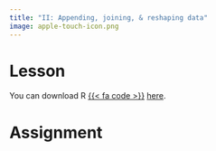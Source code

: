 ```yaml
---
title: "II: Appending, joining, & reshaping data"
image: apple-touch-icon.png
---
```


:::{.panel-tabset}

# Lesson

You can download R [{{< fa code >}}](https://cran.r-project.org) [here](https://cran.r-project.org).

# Assignment

:::
